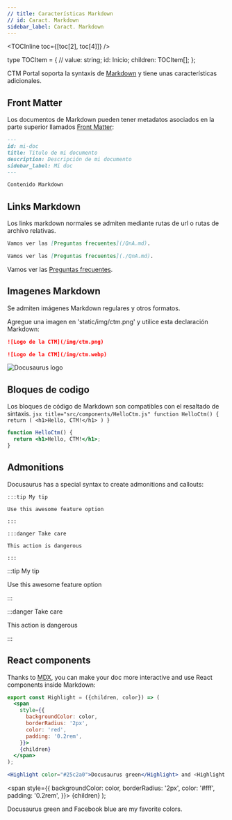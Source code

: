 ```yaml
---
// title: Características Markdown
// id: Caract. Markdown
sidebar_label: Caract. Markdown
---
```


<TOCInline toc={[toc[2], toc[4]]} />


type TOCItem = {
  // value: string;
  id: Inicio;
  children: TOCItem[];
};

CTM Portal soporta la syntaxis de [Markdown](https://daringfireball.net/projects/markdown/syntax) y tiene unas características adicionales.

## Front Matter

Los documentos de Markdown pueden tener metadatos asociados en la parte superior llamados [Front Matter](https://jekyllrb.com/docs/front-matter/):

```md
---
id: mi-doc
title: Titulo de mi documento
description: Descripción de mi documento
sidebar_label: Mi doc
---

Contenido Markdown
```

## Links Markdown

Los links markdown normales se admiten mediante rutas de url o rutas de archivo relativas.
```md
Vamos ver las [Preguntas frecuentes](/QnA.md).
```

```md
Vamos ver las [Preguntas frecuentes](./QnA.md).
```

Vamos ver las [Preguntas frecuentes](/QnA.md).

## Imagenes Markdown

Se admiten imágenes Markdown regulares y otros formatos.

Agregue una imagen en 'static/img/ctm.png' y utilice esta declaración Markdown:

```md
![Logo de la CTM](/img/ctm.png)

![Logo de la CTM](/img/ctm.webp)
```

![Docusaurus logo](/img/logo_ctm.webp)

## Bloques de codigo

Los bloques de código de Markdown son compatibles con el resaltado de sintaxis.
    ```jsx title="src/components/HelloCtm.js"
    function HelloCtm() {
        return (
            <h1>Hello, CTM!</h1>
        )
    }
    ```

```jsx title="src/components/HelloCtm.js"
function HelloCtm() {
  return <h1>Hello, CTM!</h1>;
}
```

## Admonitions

Docusaurus has a special syntax to create admonitions and callouts:

    :::tip My tip

    Use this awesome feature option

    :::

    :::danger Take care

    This action is dangerous

    :::

:::tip My tip

Use this awesome feature option

:::

:::danger Take care

This action is dangerous

:::

## React components

Thanks to [MDX](https://mdxjs.com/), you can make your doc more interactive and use React components inside Markdown:

```jsx
export const Highlight = ({children, color}) => (
  <span
    style={{
      backgroundColor: color,
      borderRadius: '2px',
      color: 'red',
      padding: '0.2rem',
    }}>
    {children}
  </span>
);

<Highlight color="#25c2a0">Docusaurus green</Highlight> and <Highlight color="#1877F2">Facebook blue</Highlight> are my favorite colors.
```

  <span
    style={{
      backgroundColor: color,
      borderRadius: '2px',
      color: '#fff',
      padding: '0.2rem',
    }}>
    {children}
  </span>
);

<Highlight color="#25c2a0">Docusaurus green</Highlight> and <Highlight color="#1877F2">
  Facebook blue
</Highlight> are my favorite colors.
